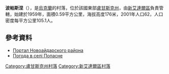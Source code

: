 {{coord|49|0|18|N|38|50|20|E|scale:100000|display=title}}

'''波帕斯涅'''（{{lang-uk|Попасне}}），是[[烏克蘭|烏克蘭]]的村落，位於該國東部[[盧甘斯克州|盧甘斯克州]]，由[[新艾達爾區|新艾達爾區]]負責管轄，始建於1959年，面積0.59平方公里，海拔高度176米，2001年人口62，人口密度每平方公里105.1人。

==參考資料==
* [https://web.archive.org/web/20150404045554/http://www.naydar.org.ua/ Портал Новоайдарского района]
* [http://weather.in.ua/ua/lyganskaja/21259 Погода в селі Попасне]

{{DEFAULTSORT:Попасне}}
[[Category:盧甘斯克州村落|Category:盧甘斯克州村落]]
[[Category:新艾達爾區村落|Category:新艾達爾區村落]]


{{Luhansk-geo-stub}}